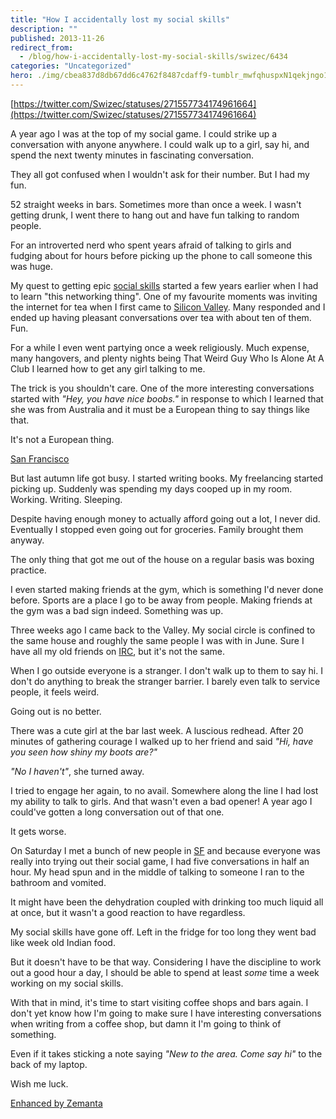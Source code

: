 ```yaml
---
title: "How I accidentally lost my social skills"
description: ""
published: 2013-11-26
redirect_from:
  - /blog/how-i-accidentally-lost-my-social-skills/swizec/6434
categories: "Uncategorized"
hero: ./img/cbea837d8db67dd6c4762f8487cdaff9-tumblr_mwfqhuspxN1qekjngo1_500.jpg
---
```


[https://twitter.com/Swizec/statuses/271557734174961664](https://twitter.com/Swizec/statuses/271557734174961664)

A year ago I was at the top of my social game. I could strike up a conversation with anyone anywhere. I could walk up to a girl, say hi, and spend the next twenty minutes in fascinating conversation.

They all got confused when I wouldn't ask for their number. But I had my fun.

52 straight weeks in bars. Sometimes more than once a week. I wasn't getting drunk, I went there to hang out and have fun talking to random people.

For an introverted nerd who spent years afraid of talking to girls and fudging about for hours before picking up the phone to call someone this was huge.

My quest to getting epic [social skills](http://en.wikipedia.org/wiki/Social_skills) started a few years earlier when I had to learn "this networking thing". One of my favourite moments was inviting the internet for tea when I first came to [Silicon Valley](<http://maps.google.com/maps?ll=37.37,-122.04&spn=1.0,1.0&q=37.37,-122.04 (Silicon%20Valley)&t=h> "Silicon Valley"). Many responded and I ended up having pleasant conversations over tea with about ten of them. Fun.

For a while I even went partying once a week religiously. Much expense, many hangovers, and plenty nights being That Weird Guy Who Is Alone At A Club I learned how to get any girl talking to me.

The trick is you shouldn't care. One of the more interesting conversations started with _"Hey, you have nice boobs."_ in response to which I learned that she was from Australia and it must be a European thing to say things like that.

It's not a European thing.

[San Francisco](./img/cbea837d8db67dd6c4762f8487cdaff9-tumblr_mwfqhuspxN1qekjngo1_500.jpg)

But last autumn life got busy. I started writing books. My freelancing started picking up. Suddenly was spending my days cooped up in my room. Working. Writing. Sleeping.

Despite having enough money to actually afford going out a lot, I never did. Eventually I stopped even going out for groceries. Family brought them anyway.

The only thing that got me out of the house on a regular basis was boxing practice.

I even started making friends at the gym, which is something I'd never done before. Sports are a place I go to be away from people. Making friends at the gym was a bad sign indeed. Something was up.

Three weeks ago I came back to the Valley. My social circle is confined to the same house and roughly the same people I was with in June. Sure I have all my old friends on [IRC](http://en.wikipedia.org/wiki/Internet_Relay_Chat "Internet Relay Chat"), but it's not the same.

When I go outside everyone is a stranger. I don't walk up to them to say hi. I don't do anything to break the stranger barrier. I barely even talk to service people, it feels weird.

Going out is no better.

There was a cute girl at the bar last week. A luscious redhead. After 20 minutes of gathering courage I walked up to her friend and said _"Hi, have you seen how shiny my boots are?"_

_"No I haven't"_, she turned away.

I tried to engage her again, to no avail. Somewhere along the line I had lost my ability to talk to girls. And that wasn't even a bad opener! A year ago I could've gotten a long conversation out of that one.

It gets worse.

On Saturday I met a bunch of new people in [SF](<http://maps.google.com/maps?ll=37.7833333333,-122.416666667&spn=0.1,0.1&q=37.7833333333,-122.416666667 (San%20Francisco)&t=h> "San Francisco") and because everyone was really into trying out their social game, I had five conversations in half an hour. My head spun and in the middle of talking to someone I ran to the bathroom and vomited.

It might have been the dehydration coupled with drinking too much liquid all at once, but it wasn't a good reaction to have regardless.

My social skills have gone off. Left in the fridge for too long they went bad like week old Indian food.

But it doesn't have to be that way. Considering I have the discipline to work out a good hour a day, I should be able to spend at least _some_ time a week working on my social skills.

With that in mind, it's time to start visiting coffee shops and bars again. I don't yet know how I'm going to make sure I have interesting conversations when writing from a coffee shop, but damn it I'm going to think of something.

Even if it takes sticking a note saying _"New to the area. Come say hi"_ to the back of my laptop.

Wish me luck.

[Enhanced by Zemanta](https://img.zemanta.com/zemified_e.png?x-id=3f574e08-70a9-4df6-93fa-2501dfddb027 "Enhanced by Zemanta")